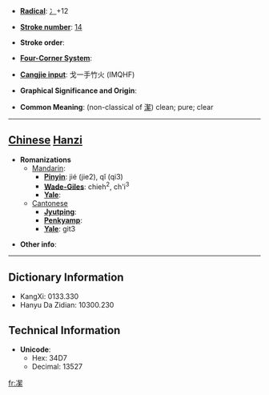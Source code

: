 * '''[[Wiktionary:Chinese radical index| Radical]]''': [[Wiktionary:Chinese radical index 冫|冫]]+12

* '''[[Wiktionary:Chinese total strokes index|Stroke number]]''': [[Wiktionary:Chinese total strokes index 14|14]]

* '''Stroke order''': 

* '''[[Wiktionary:Chinese four corner index|Four-Corner System]]''': 

* '''[[Wiktionary:Chinese Cangjie index|Cangjie input]]''': 戈一手竹火 (IMQHF)

* '''Graphical Significance and Origin''': 

* '''Common Meaning''': (non-classical of [[潔]]) clean; pure; clear

----

== [[Chinese]] [[Hanzi]] ==

* '''Romanizations'''
** [[Mandarin]]:
*** '''[[Pinyin]]''': jié (jie2), qǐ (qi3)
*** '''[[Wade-Giles]]''': chieh<sup>2</sup>, ch'i<sup>3</sup>
*** '''[[Yale]]''': 
**[[Cantonese]]
***'''[[Jyutping]]''':
***'''[[Penkyamp]]''': 
***'''[[Yale]]''': git3

* '''Other info''': 

----

== Dictionary Information ==

* KangXi: 0133.330
* Hanyu Da Zidian: 10300.230

== Technical Information ==

* '''Unicode''':
** Hex: 34D7
** Decimal: 13527

[[fr:㓗]]